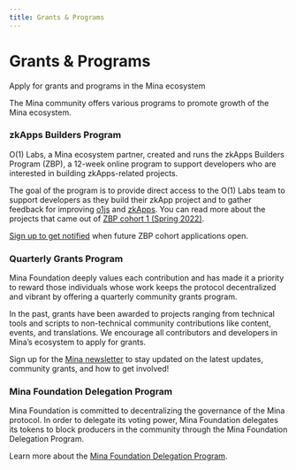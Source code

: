 ```yaml
---
title: Grants & Programs
---
```


# Grants & Programs



<Subhead>
  Apply for grants and programs in the Mina ecosystem
</Subhead>

The Mina community offers various programs to promote growth of the Mina ecosystem.

### zkApps Builders Program

O(1) Labs, a Mina ecosystem partner, created and runs the zkApps Builders Program (ZBP), a 12-week online program to support developers who are interested in building zkApps-related projects.

The goal of the program is to provide direct access to the O(1) Labs team to support developers as they build their zkApp project and to gather feedback for improving [o1js](/zkapps/o1js-reference) and [zkApps](/zkapps). You can read more about the projects that came out of [ZBP cohort 1 (Spring 2022)](https://minaprotocol.com/blog/zkapps-builders-program-spring-2022-wrapup).

[Sign up to get notified](https://forms.gle/HWcqjj4RuCBFUAU18) when future ZBP cohort applications open.

### Quarterly Grants Program

Mina Foundation deeply values each contribution and has made it a priority to reward those individuals whose work keeps the protocol decentralized and vibrant by offering a quarterly community grants program.

In the past, grants have been awarded to projects ranging from technical tools and scripts to non-technical community contributions like content, events, and translations. We encourage all contributors and developers in Mina’s ecosystem to apply for grants.

Sign up for the [Mina newsletter](https://minaprotocol.com/) to stay updated on the latest updates, community grants, and how to get involved!

### Mina Foundation Delegation Program

Mina Foundation is committed to decentralizing the governance of the Mina protocol. In order to delegate its voting power, Mina Foundation delegates its tokens to block producers in the community through the Mina Foundation Delegation Program.

Learn more about the [Mina Foundation Delegation Program](/node-operators/delegation-program/foundation-delegation-program).
